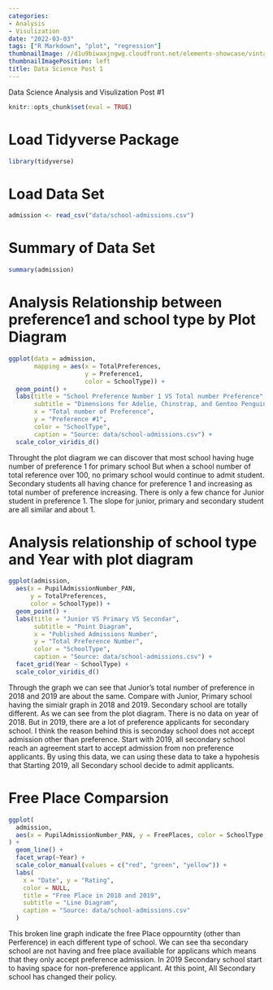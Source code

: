 ```yaml
---
categories:
- Analysis
- Visulization
date: "2022-03-03"
tags: ["R Markdown", "plot", "regression"]
thumbnailImage: //d1u9biwaxjngwg.cloudfront.net/elements-showcase/vintage-140.jpg
thumbnailImagePosition: left
title: Data Science Post 1
---
```

Data Science Analysis and Visulization Post #1
<!--more-->

```r
knitr::opts_chunk$set(eval = TRUE)
```

# Load Tidyverse Package
```r
library(tidyverse)
```

# Load Data Set
```r
admission <- read_csv("data/school-admissions.csv")
```
# Summary of Data Set
```r
summary(admission)
```

# Analysis Relationship between preference1 and school type by Plot Diagram
```r
ggplot(data = admission,
       mapping = aes(x = TotalPreferences,
                     y = Preference1,
                     color = SchoolType)) +
  geom_point() + 
  labs(title = "School Preference Number 1 VS Total number Preference",
       subtitle = "Dimensions for Adelie, Chinstrap, and Gentoo Penguins",
       x = "Total number of Preference", 
       y = "Preference #1",
       color = "SchoolType",
       caption = "Source: data/school-admissions.csv") +
  scale_color_viridis_d()
```

Throught the plot diagram we can discover that most school having huge number of preference 1 for primary school But when a school number of total reference over 100, no primary school would continue to admit student. Secondary students all having chance for preference 1 and increasing as total number of preference increasing. There is only a few chance for Junior student in preference 1. The slope for junior, primary and secondary student are all similar and about 1.

# Analysis relationship of school type and Year with plot diagram
```r
ggplot(admission, 
  aes(x = PupilAdmissionNumber_PAN,
      y = TotalPreferences, 
      color = SchoolType)) +
  geom_point() +
  labs(title = "Junior VS Primary VS Secondar",
       subtitle = "Point Diagram",
       x = "Published Admissions Number", 
       y = "Total Preference Number",
       color = "SchoolType",
       caption = "Source: data/school-admissions.csv") +
  facet_grid(Year ~ SchoolType) +
  scale_color_viridis_d()
```
Through the graph we can see that Junior's total number of preference in 2018 and 2019 are about the same. Compare with Junior, Primary school having the simialr graph in 2018 and 2019. Secondary school are totally different. As we can see from the plot diagram. There is no data on year of 2018. But in 2019, there are a lot of preference applicants for secondary school. I think the reason behind this is seconday school does not accept admission other than preference. Start with 2019, all secondary school reach an agreement start to accept admission from non preference applicants. By using this data, we can using these data to take a hypohesis that Starting 2019, all Secondary school decide to admit applicants.

# Free Place Comparsion
```r
ggplot(
  admission,
  aes(x = PupilAdmissionNumber_PAN, y = FreePlaces, color = SchoolType, group = SchoolType)
) +
  geom_line() +
  facet_wrap(~Year) + 
  scale_color_manual(values = c("red", "green", "yellow")) +
  labs(
    x = "Date", y = "Rating",
    color = NULL,
    title = "Free Place in 2018 and 2019",
    subtitle = "Line Diagram",
    caption = "Source: data/school-admissions.csv"
  ) 
```
This broken line graph indicate the free Place oppourntity (other than Perference) in each different type of school. We can see tha secondary school are not having and free place availiable for applicans which means that they only accept preference admission. In 2019 Secondary school start to having space for non-preference applicant. At this point, All Secondary school has changed their policy.
